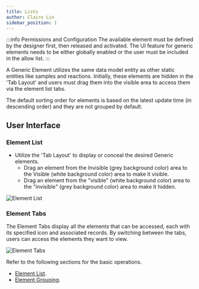 ```yaml
---
title: Lists
author: Claire Lin
sidebar_position: 1
---
```


<SubTitle text="Each element has its own list, which can be sorted or searched. These lists are separated by tabs." />
<Reader text="User" />

:::info Permissions and Configuration
The available element must be defined by the designer first, then released and activated. The UI feature for generic elements needs to be either globally enabled or the user must be included in the allow list.
:::

A Generic Element utilizes the same data model entity as other static entities like samples and reactions. Initially, these elements are hidden in the 'Tab Layout' and users must drag them into the visible area to access them via the element list tabs.

The default sorting order for elements is based on the latest update time (in descending order) and they are not grouped by default.


## User Interface

### Element List

* Utilize the 'Tab Layout' to display or conceal the desired Generic elements.
  * Drag an element from the Invisible (grey background color) area to the Visible (white background color) area to make it visible.
  * Drag an element from the "visible" (white background color) area to the "invisible" (grey background color) area to make it hidden.

![Element List](/img/labimotion/element-list.png)

### Element Tabs

 The Element Tabs display all the elements that can be accessed, each with its specified icon and associated records. By switching between the tabs, users can access the elements they want to view.

![Element Tabs](/img/labimotion/element-tabs.png)

Refer to the following sections for the basic operations.

* [Element List](/docs/eln/ui/lists).
* [Element Grouping](/docs/eln/ui/elements/grouping).
